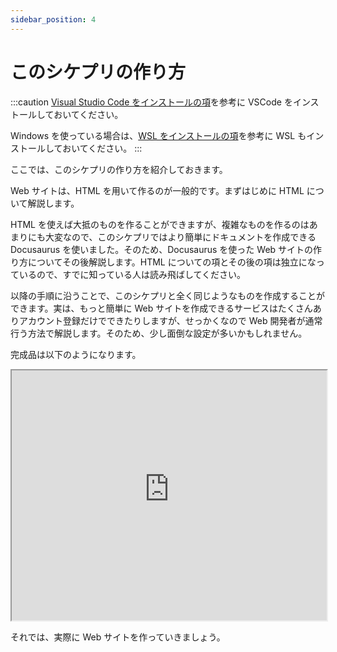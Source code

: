 ```yaml
---
sidebar_position: 4
---
```



# このシケプリの作り方

:::caution
[Visual Studio Code をインストールの項](/docs/03extras/02vscode/)を参考に VSCode をインストールしておいてください。

Windows を使っている場合は、[WSL をインストールの項](/docs/03extras/01wsl/)を参考に WSL もインストールしておいてください。
:::

ここでは、このシケプリの作り方を紹介しておきます。

Web サイトは、HTML を用いて作るのが一般的です。まずはじめに HTML について解説します。

HTML を使えば大抵のものを作ることができますが、複雑なものを作るのはあまりにも大変なので、このシケプリではより簡単にドキュメントを作成できる Docusaurus を使いました。そのため、Docusaurus を使った Web サイトの作り方についてその後解説します。HTML についての項とその後の項は独立になっているので、すでに知っている人は読み飛ばしてください。

以降の手順に沿うことで、このシケプリと全く同じようなものを作成することができます。実は、もっと簡単に Web サイトを作成できるサービスはたくさんありアカウント登録だけでできたりしますが、せっかくなので Web 開発者が通常行う方法で解説します。そのため、少し面倒な設定が多いかもしれません。

完成品は以下のようになります。

<iframe
  width="100%"
  height="400vw"
  src="https://docusaurus-sample.onrender.com/docs/intro"
></iframe>

それでは、実際に Web サイトを作っていきましょう。

<DocCardList />
